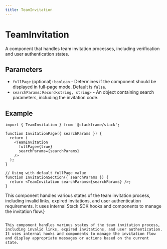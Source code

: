 ```yaml
---
title: TeamInvitation
---
```


# TeamInvitation

A component that handles team invitation processes, including verification and user authentication states.

## Parameters

- `fullPage` (optional): `boolean` - Determines if the component should be displayed in full-page mode. Default is `false`.
- `searchParams`: `Record<string, string>` - An object containing search parameters, including the invitation code.

## Example

```tsx
import { TeamInvitation } from '@stackframe/stack';

function InvitationPage({ searchParams }) {
  return (
    <TeamInvitation
      fullPage={true}
      searchParams={searchParams}
    />
  );
}

// Using with default fullPage value
function InvitationSection({ searchParams }) {
  return <TeamInvitation searchParams={searchParams} />;
}
```

This component handles various states of the team invitation process, including invalid links, expired invitations, and user authentication requirements. It uses internal Stack SDK hooks and components to manage the invitation flow.}
```

This component handles various states of the team invitation process, including invalid links, expired invitations, and user authentication. It uses internal hooks and components to manage the invitation flow and display appropriate messages or actions based on the current state.